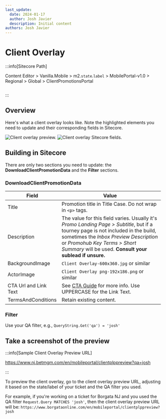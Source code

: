 ```yaml
---
last_update:
  date: 2024-01-17
  author: Josh Javier
  description: Initial content
authors: Josh Javier
---
```



# Client Overlay

:::info[Sitecore Path]

Content Editor > Vanilla.Mobile > m2.`state`.`label` > MobilePortal-v1.0 > Regional > Global > ClientPromotionsPortal

<img src={clientOverlayPath} alt="" className="my-4" />

:::

## Overview

Here's what a client overlay looks like. Note the highlighted elements you need to update and their corresponding fields in Sitecore.

<img src={clientOverlayPreview} alt="Client overlay preview." className="my-4" />

<img src={clientOverlaySitecore} alt="Client overlay Sitecore fields." className="my-4" />


## Building in Sitecore

There are only two sections you need to update: the **DownloadClientPromotionData** and the **Filter** sections.

### DownloadClientPromotionData

| Field | Value |
| ----- | ----- |
| Title | Promotion title in Title Case. Do not wrap in `<p>` tags. |
| Description | The value for this field varies. Usually it's *Promo Landing Page > Subtitle*, but if a tourney page is not included in the build, sometimes the *Inbox Preview Description* or *Promohub Key Terms > Short Summary* will be used. **Consult your sublead if unsure.** |
| BackgroundImage | `Client Overlay-600x360.jpg` or similar |
| ActorImage | `Client Overlay png-192x186.png` or similar |
| CTA Url and Link Text | See [CTA Guide](cta.mdx) for more info. Use UPPERCASE for the Link Text. |
| TermsAndConditions | Retain existing content. |

### Filter

Use your QA filter, e.g., `QueryString.Get('qa') = 'josh'`

## Take a screenshot of the preview

:::info[Sample Client Overlay Preview URL]

https://www.nj.betmgm.com/en/mobileportal/clientplppreview?qa=josh

:::

To preview the client overlay, go to the client overlay preview URL, adjusting it based on the state/label of your ticket and the QA filter you used.

For example, if you're working on a ticket for Borgata NJ and you used the QA filter `Request.Query MATCHES 'josh'`, then the client overlay preview URL will be: `https://www.borgataonline.com/en/mobileportal/clientplppreview?josh`
